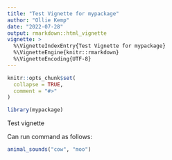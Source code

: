 ```yaml
---
title: "Test Vignette for mypackage"
author: "Ollie Kemp"
date: "2022-07-28"
output: rmarkdown::html_vignette
vignette: >
  %\VignetteIndexEntry{Test Vignette for mypackage}
  %\VignetteEngine{knitr::rmarkdown}
  %\VignetteEncoding{UTF-8}
---
```


```r
knitr::opts_chunk$set(
  collapse = TRUE,
  comment = "#>"
)
```

```r
library(mypackage)
```


Test vignette

Can run command as follows:

```r
animal_sounds("cow", "moo")
```
